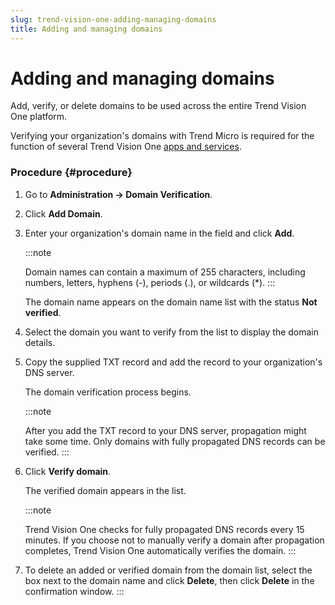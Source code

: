 ```yaml
---
slug: trend-vision-one-adding-managing-domains
title: Adding and managing domains
---
```

# Adding and managing domains

Add, verify, or delete domains to be used across the entire Trend Vision One platform.

Verifying your organization's domains with Trend Micro is required for the function of several Trend Vision One [apps and services](domain-verification.mdx).

### Procedure {#procedure}

1.  Go to **Administration → Domain Verification**.

2.  Click **Add Domain**.

3.  Enter your organization's domain name in the field and click **Add**.

    :::note

    Domain names can contain a maximum of 255 characters, including numbers, letters, hyphens (-), periods (.), or wildcards (\*).
    :::

    The domain name appears on the domain name list with the status **Not verified**.

4.  Select the domain you want to verify from the list to display the domain details.

5.  Copy the supplied TXT record and add the record to your organization's DNS server.

    The domain verification process begins.

    :::note

    After you add the TXT record to your DNS server, propagation might take some time. Only domains with fully propagated DNS records can be verified.
    :::

6.  Click **Verify domain**.

    The verified domain appears in the list.

    :::note

    Trend Vision One checks for fully propagated DNS records every 15 minutes. If you choose not to manually verify a domain after propagation completes, Trend Vision One automatically verifies the domain.
    :::

7.  To delete an added or verified domain from the domain list, select the box next to the domain name and click **Delete**, then click **Delete** in the confirmation window.
:::
